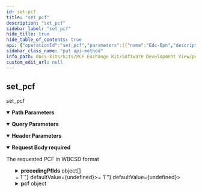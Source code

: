 ```yaml
---
id: set-pcf
title: "set_pcf"
description: "set_pcf"
sidebar_label: "set_pcf"
hide_title: true
hide_table_of_contents: true
api: {"operationId":"set_pcf","parameters":[{"name":"Edc-Bpn","description":"The caller's Catena-X BusinessPartnerNumber","example":"BPNL0000005AMPL3","in":"header","required":true,"schema":{"type":"string"}},{"name":"productId","description":"ID of the product/materiual the PCF referring to","example":"urn:id:8534x67","in":"path","required":true,"schema":{"type":"string"}},{"name":"requestId","description":"ID identifying the request call (same as within original PCF request), if the PUT is responing to a call. Can be dismissed in a PCF update call.","example":"2daa49aa-ee16-4df3-bca3-69ddead40419","in":"query","required":false,"schema":{"type":"string"}}],"requestBody":{"description":"The requested PCF in WBCSD format","required":true,"content":{"application/json":{"schema":{"description":"A Product (Carbon) Footprint represents the carbon footprint of a product with values as specified in the Catena-X PCF Rulebook in accordance with the WBCSD (World Business Council for Sustainable Development) Pathfinder framework and the technical specifications for PCF Data Exchange (Version 2.0.0) from the WBCSD/ PACT initiative.","type":"object","properties":{"id":{"description":"Mandatory: The product footprint identifier as specified in the Catena-X PCF Rulebook (Version 3.0.0) in accordance with the technical specifications for PCF Data Exchange (Version 2.0.0) from the WBCSD (World Business Council for Sustainable Development)/ PACT initiative.","x-samm-aspect-model-urn":"urn:samm:io.catenax.pcf:7.0.0#id","type":"string","pattern":"(^[0-9a-fA-F]{8}-[0-9a-fA-F]{4}-[0-9a-fA-F]{4}-[0-9a-fA-F]{4}-[0-9a-fA-F]{12}$)|(^urn:uuid:[0-9a-fA-F]{8}-[0-9a-fA-F]{4}-[0-9a-fA-F]{4}-[0-9a-fA-F]{4}-[0-9a-fA-F]{12}$)"},"specVersion":{"description":"Mandatory: Version of the product footprint data specification as defined in the Catena-X PCF Rulebook (Version 3.0.0) in accordance with the technical specifications for PCF Data Exchange (Version 2.0.0) from the WBCSD (World Business Council for Sustainable Development)/ PACT initiative.","x-samm-aspect-model-urn":"urn:samm:io.catenax.pcf:7.0.0#specVersion","type":"string"},"partialFullPcf":{"description":"Mandatory: Indicator for partial or full PCF (Product Carbon Footprint) declaration as specified in the Catena-X PCF Rulebook (Version 3.0.0).","x-samm-aspect-model-urn":"urn:samm:io.catenax.pcf:7.0.0#partialFullPcf","type":"string","enum":["Cradle-to-gate","Cradle-to-grave"]},"precedingPfIds":{"description":"Optional: Set of preceding PCF (Product Carbon Footprint) identifiers without duplicates as specified in the Catena-X PCF Rulebook (Version 3.0.0) in accordance with the WBCSD (World Business Council for Sustainable Development) Pathfinder framework and the technical specifications for PCF Data Exchange (Version 2.0.0) from the WBCSD/ PACT initiative. Declared as \"optional\" in WBCSD, needs to be covered by application.","x-samm-aspect-model-urn":"urn:samm:io.catenax.pcf:7.0.0#precedingPfIds","type":"array","items":{"description":"Entity for defining a preceding PCF (Product Carbon Footprint) identifier entity as specified in the Catena-X PCF Rulebook (Version 3.0.0) in accordance with the technical specifications for PCF Data Exchange (Version 2.0.0) from the WBCSD (World Business Council for Sustainable Development)/ PACT initiative.","x-samm-aspect-model-urn":"urn:samm:io.catenax.pcf:7.0.0#PrecedingPfId","type":"object","properties":{"id":{"description":"Mandatory: The product footprint identifier as specified in the Catena-X PCF Rulebook (Version 3.0.0) in accordance with the technical specifications for PCF Data Exchange (Version 2.0.0) from the WBCSD (World Business Council for Sustainable Development)/ PACT initiative.","x-samm-aspect-model-urn":"urn:samm:io.catenax.pcf:7.0.0#id","type":"string","pattern":"(^[0-9a-fA-F]{8}-[0-9a-fA-F]{4}-[0-9a-fA-F]{4}-[0-9a-fA-F]{4}-[0-9a-fA-F]{12}$)|(^urn:uuid:[0-9a-fA-F]{8}-[0-9a-fA-F]{4}-[0-9a-fA-F]{4}-[0-9a-fA-F]{4}-[0-9a-fA-F]{12}$)"}},"required":["id"]}},"version":{"description":"Mandatory: Version of the product (carbon) footprint as specified in the Catena-X PCF Rulebook (Version 3.0.0) in accordance with the technical specifications for PCF Data Exchange (Version 2.0.0) from the WBCSD (World Business Council for Sustainable Development)/ PACT initiative. In Catena-X for example set to \"0\" per default.","x-samm-aspect-model-urn":"urn:samm:io.catenax.pcf:7.0.0#version","type":"number","minimum":0},"created":{"description":"Mandatory: Timestamp of the creation of the Product (Carbon) Footprint as specified in the Catena-X PCF Rulebook (Version 3.0.0) in accordance with the technical specifications for PCF Data Exchange (Version 2.0.0) from the WBCSD (World Business Council for Sustainable Development)/ PACT initiative.","x-samm-aspect-model-urn":"urn:samm:io.catenax.pcf:7.0.0#created","type":"string","pattern":"-?([1-9][0-9]{3,}|0[0-9]{3})-(0[1-9]|1[0-2])-(0[1-9]|[12][0-9]|3[01])T(([01][0-9]|2[0-3]):[0-5][0-9]:[0-5][0-9](\\.[0-9]+)?|(24:00:00(\\.0+)?))(Z|(\\+|-)((0[0-9]|1[0-3]):[0-5][0-9]|14:00))?"},"extWBCSD_pfStatus":{"description":"Mandatory: Status indicator of a product (carbon) footprint as specified in the technical specifications for PCF Data Exchange (Version 2.0.0) from the WBCSD (World Business Council for Sustainable Development)/ PACT initiative. WBCSD specific extension, in Catena-X for example set to \"Active\" per default.","x-samm-aspect-model-urn":"urn:samm:io.catenax.pcf:7.0.0#status","type":"string","enum":["Active","Deprecated"]},"validityPeriodStart":{"description":"Optional: Start of interval during which the product (carbon) footprint is declared as valid as specified in the Catena-X PCF Rulebook (Version 3.0.0) in accordance with the technical specifications for PCF Data Exchange (Version 2.0.0) from the WBCSD (World Business Council for Sustainable Development)/ PACT initiative. If specified, the validity period start must be equal to or greater than the reference period end.","x-samm-aspect-model-urn":"urn:samm:io.catenax.pcf:7.0.0#validityPeriodStart","type":"string","pattern":"-?([1-9][0-9]{3,}|0[0-9]{3})-(0[1-9]|1[0-2])-(0[1-9]|[12][0-9]|3[01])T(([01][0-9]|2[0-3]):[0-5][0-9]:[0-5][0-9](\\.[0-9]+)?|(24:00:00(\\.0+)?))(Z|(\\+|-)((0[0-9]|1[0-3]):[0-5][0-9]|14:00))?"},"validityPeriodEnd":{"description":"Optional: End of interval during which the product (carbon) footprint is declared as valid as specified in the Catena-X PCF Rulebook (Version 3.0.0) in accordance with the technical specifications for PCF Data Exchange (Version 2.0.0) from the WBCSD (World Business Council for Sustainable Development)/ PACT initiative.","x-samm-aspect-model-urn":"urn:samm:io.catenax.pcf:7.0.0#validityPeriodEnd","type":"string","pattern":"-?([1-9][0-9]{3,}|0[0-9]{3})-(0[1-9]|1[0-2])-(0[1-9]|[12][0-9]|3[01])T(([01][0-9]|2[0-3]):[0-5][0-9]:[0-5][0-9](\\.[0-9]+)?|(24:00:00(\\.0+)?))(Z|(\\+|-)((0[0-9]|1[0-3]):[0-5][0-9]|14:00))?"},"comment":{"description":"Optional: Additional information and instructions related to the calculation of the product (carbon) footprint as specified in the Catena-X PCF Rulebook (Version 3.0.0) in accordance with the technical specifications for PCF Data Exchange (Version 2.0.0) from the WBCSD (World Business Council for Sustainable Development)/ PACT initiative.","x-samm-aspect-model-urn":"urn:samm:io.catenax.pcf:7.0.0#comment","type":"string"},"companyName":{"description":"Mandatory: Name of the product (carbon) footprint data owner as specified in the Catena-X PCF Rulebook (Version 3.0.0) in accordance with the technical specifications for PCF Data Exchange (Version 2.0.0) from the WBCSD (World Business Council for Sustainable Development)/ PACT initiative.","x-samm-aspect-model-urn":"urn:samm:io.catenax.pcf:7.0.0#companyName","type":"string","minLength":1},"companyIds":{"description":"Mandatory: Non-empty set of Uniform Resource Names (URN). Each value is supposed to uniquely identify the product (carbon) footprint data owner as specified in the Catena-X PCF Rulebook (Version 3.0.0) in accordance with the technical specifications for PCF Data Exchange (Version 2.1.0) from the WBCSD (World Business Council for Sustainable Development)/ PACT initiative. For Catena-X Industry Core compliance the set of URNs must contain at least the Business Partner Number Legal Entity (BPNL) in the specified format urn:bpn:id:BPNL[a-zA-Z0-9]{12}. ","x-samm-aspect-model-urn":"urn:samm:io.catenax.pcf:7.0.0#companyIds","type":"array","items":{"type":"string","format":"uri"},"minItems":1},"productDescription":{"description":"Optional: Free-form description of the product as specified in the Catena-X PCF Rulebook (Version 3.0.0) in accordance with the technical specifications for PCF Data Exchange (Version 2.0.0) from the WBCSD (World Business Council for Sustainable Development)/ PACT initiative.","x-samm-aspect-model-urn":"urn:samm:io.catenax.pcf:7.0.0#productDescription","type":"string"},"productIds":{"description":"Mandatory: Non-empty set of product identifiers. Each value is supposed to uniquely identify the product as specified in the Catena-X PCF Rulebook (Version 3.0.0) in accordance with the technical specifications for PCF Data Exchange (Version 2.1.0) from the WBCSD (World Business Council for Sustainable Development)/ PACT initiative. In Catena-X productId corresponds with Industry Core manufacturerPartId.","x-samm-aspect-model-urn":"urn:samm:io.catenax.pcf:7.0.0#productIds","type":"array","items":{"type":"string","format":"uri"},"minItems":1},"extWBCSD_productCodeCpc":{"description":"Mandatory: UN (United Nations) Product Classification Code (CPC - Central Classification Code) of a given product as specified the technical specifications for PCF Data Exchange (Version 2.0.0) from the WBCSD (World Business Council for Sustainable Development)/ PACT initiative. WBCSD specific extension, which will probably be declared as \"optional\" in a later WBCSD specification version. In Catena-X for example specified with default value \"011-99000\".","x-samm-aspect-model-urn":"urn:samm:io.catenax.pcf:7.0.0#productCategoryCpc","type":"string"},"productName":{"description":"Mandatory: Non-empty trade name of a product as specified in the Catena-X PCF Rulebook (Version 3.0.0) in accordance with the technical specifications for PCF Data Exchange (Version 2.1.0) from the WBCSD (World Business Council for Sustainable Development)/ PACT initiative. In Catena-X productNameCompany corresponds with Industry Core nameAtManufacturer. ","x-samm-aspect-model-urn":"urn:samm:io.catenax.pcf:7.0.0#productNameCompany","type":"string","minLength":1},"pcf":{"description":"A PCF (Product Carbon Footprint) represents the carbon footprint of a product and related data as specified in the Catena-X PCF Rulebook (Version 3.0.0) in accordance with the technical specifications for PCF Data Exchange (Version 2.0.0) from the WBCSD (World Business Council for Sustainable Development)/ PACT initiative.","x-samm-aspect-model-urn":"urn:samm:io.catenax.pcf:7.0.0#pcf","type":"object","allOf":[{"description":"Entity for defining a PCF (Product Carbon Footprint) as specified in the Catena-X PCF Rulebook (Version 3.0.0) in accordance with the technical specifications for PCF Data Exchange (Version 2.0.0) from the WBCSD (World Business Council for Sustainable Development)/ PACT initiative.","x-samm-aspect-model-urn":"urn:samm:io.catenax.pcf:7.0.0#PcfEntity","type":"object","properties":{"declaredUnit":{"description":"Mandatory: Unit of analysis of a product in context of the PCF (product carbon footprint) as specified in the Catena-X PCF Rulebook (Version 3.0.0) in accordance with the technical specifications for PCF Data Exchange (Version 2.0.0) from the WBCSD (World Business Council for Sustainable Development)/ PACT initiative. In Catena-X for example list of valid units includes \"piece\".","x-samm-aspect-model-urn":"urn:samm:io.catenax.pcf:7.0.0#declaredUnit","type":"string","enum":["liter","kilogram","cubic meter","kilowatt hour","megajoule","ton kilometer","square meter","piece"]},"unitaryProductAmount":{"description":"Mandatory: Amount of units contained within a product in context of the PCF (Product Carbon Footprint) as specified in the Catena-X PCF Rulebook (Version 3.0.0) in accordance with the technical specifications for PCF Data Exchange (Version 2.0.0) from the WBCSD (World Business Council for Sustainable Development)/ PACT initiative.","x-samm-aspect-model-urn":"urn:samm:io.catenax.pcf:7.0.0#unitaryProductAmount","type":"number","minimum":0,"exclusiveMinimum":true},"productMassPerDeclaredUnit":{"description":"Mandatory: Mass of a product per declared unit (net, unpackaged) in context of the PCF (Product Carbon Footprint) as specified in the Catena-X PCF Rulebook (Version 3.0.0).","x-samm-aspect-model-urn":"urn:samm:io.catenax.pcf:7.0.0#productMassPerDeclaredUnit","type":"number","minimum":0,"exclusiveMinimum":false},"exemptedEmissionsPercent":{"description":"Mandatory: Applied cut-off percentage of emissions excluded from PCF (Product Carbon Footprint).\nFor accordance with Catena-X PCF Rulebook (Version 3.0.0) <3%.","x-samm-aspect-model-urn":"urn:samm:io.catenax.pcf:7.0.0#exemptedEmissionsPercent","type":"number","maximum":5,"exclusiveMaximum":false,"minimum":0,"exclusiveMinimum":false},"exemptedEmissionsDescription":{"description":"Optional: Rationale behind exclusion of specific PCF (Product Carbon Footprint) emissions as specified in the Catena-X PCF Rulebook (Version 3.0.0) in accordance with the technical specifications for PCF Data Exchange (Version 2.0.0) from the WBCSD (World Business Council for Sustainable Development)/ PACT initiative.","x-samm-aspect-model-urn":"urn:samm:io.catenax.pcf:7.0.0#exemptedEmissionsDescription","type":"string"},"boundaryProcessesDescription":{"description":"Optional: Processes attributable to each lifecycle stage as specified in the Catena-X PCF Rulebook (Version 3.0.0) in accordance with the technical specifications for PCF Data Exchange (Version 2.0.0) from the WBCSD (World Business Council for Sustainable Development)/ PACT initiative.","x-samm-aspect-model-urn":"urn:samm:io.catenax.pcf:7.0.0#boundaryProcessesDescription","type":"string"},"geographyCountrySubdivision":{"description":"Optional: Subdivision of a country which must be an ISO 3166-2 subdivision code as specified in the Catena-X PCF Rulebook (Version 3.0.0) in accordance with the technical specifications for PCF Data Exchange (Version 2.0.0) from the WBCSD (World Business Council for Sustainable Development)/ PACT initiative.","x-samm-aspect-model-urn":"urn:samm:io.catenax.pcf:7.0.0#geographyCountrySubdivision","type":"string","pattern":"([A-Z]{2}-[A-Z0-9]{1,3}|)"},"geographyCountry":{"description":"Optional: Two letter country code that must conform to data type ISO 3166CC as specified in the Catena-X PCF Rulebook (Version 3.0.0) in accordance with the technical specifications for PCF Data Exchange (Version 2.0.0) from the WBCSD (World Business Council for Sustainable Development)/ PACT initiative.","x-samm-aspect-model-urn":"urn:samm:io.catenax.pcf:7.0.0#geographyCountry","type":"string","pattern":"([A-Z]{2})"},"geographyRegionOrSubregion":{"description":"Mandatory: Region according to list as specified in the Catena-X PCF Rulebook (Version 3.0.0) in accordance with the technical specifications for PCF Data Exchange (Version 2.0.0) from the WBCSD (World Business Council for Sustainable Development)/ PACT initiative.","x-samm-aspect-model-urn":"urn:samm:io.catenax.pcf:7.0.0#geographyRegionOrSubregion","type":"string","enum":["Africa","Americas","Asia","Europe","Oceania","Australia and New Zealand","Central Asia","Eastern Asia","Eastern Europe","Latin America and the Caribbean","Melanesia","Micronesia","Northern Africa","Northern America","Northern Europe","Polynesia","South-eastern Asia","Southern Asia","Southern Europe","Sub-Saharan Africa","Western Asia","Western Europe","Global","Several"]},"referencePeriodStart":{"description":"Mandatory: Start of time boundary for which a PCF (Product Carbon Footprint) value is considered to be representative as specified in the Catena-X PCF Rulebook (Version 3.0.0) in accordance with the technical specifications for PCF Data Exchange (Version 2.0.0) from the WBCSD (World Business Council for Sustainable Development)/ PACT initiative.","x-samm-aspect-model-urn":"urn:samm:io.catenax.pcf:7.0.0#referencePeriodStart","type":"string","pattern":"-?([1-9][0-9]{3,}|0[0-9]{3})-(0[1-9]|1[0-2])-(0[1-9]|[12][0-9]|3[01])T(([01][0-9]|2[0-3]):[0-5][0-9]:[0-5][0-9](\\.[0-9]+)?|(24:00:00(\\.0+)?))(Z|(\\+|-)((0[0-9]|1[0-3]):[0-5][0-9]|14:00))?"},"referencePeriodEnd":{"description":"Mandatory: End of time boundary for which a PCF (Product Carbon Footprint) value is considered to be representative as specified in the Catena-X PCF Rulebook (Version 3.0.0) in accordance with the technical specifications for PCF Data Exchange (Version 2.0.0) from the WBCSD (World Business Council for Sustainable Development)/ PACT initiative.","x-samm-aspect-model-urn":"urn:samm:io.catenax.pcf:7.0.0#referencePeriodEnd","type":"string","pattern":"-?([1-9][0-9]{3,}|0[0-9]{3})-(0[1-9]|1[0-2])-(0[1-9]|[12][0-9]|3[01])T(([01][0-9]|2[0-3]):[0-5][0-9]:[0-5][0-9](\\.[0-9]+)?|(24:00:00(\\.0+)?))(Z|(\\+|-)((0[0-9]|1[0-3]):[0-5][0-9]|14:00))?"},"crossSectoralStandardsUsed":{"description":"Mandatory: Discloses the cross-sectoral standards applied for calculating or allocating GHG (Greenhouse Gas) emissions as specified in the Catena-X PCF Rulebook (Version 3.0.0) in accordance with the technical specifications for PCF Data Exchange (Version 2.0.0) from the WBCSD (World Business Council for Sustainable Development)/ PACT initiative.","x-samm-aspect-model-urn":"urn:samm:io.catenax.pcf:7.0.0#crossSectoralStandardsUsed","type":"array","items":{"description":"Entity for defining an accounting standard used for product carbon footprint calculation as specified in the Catena-X PCF Rulebook (Version 3.0.0) in accordance with the technical specifications for PCF Data Exchange (Version 2.0.0) from the WBCSD (World Business Council for Sustainable Development)/ PACT initiative.","x-samm-aspect-model-urn":"urn:samm:io.catenax.pcf:7.0.0#CrossSectoralStandard","type":"object","properties":{"crossSectoralStandard":{"description":"Mandatory: Discloses a cross-sectoral standard applied for calculating or allocating GHG (Greenhouse Gas) emissions as specified in the Catena-X PCF Rulebook (Version 3.0.0) in accordance with the technical specifications for PCF Data Exchange (Version 2.0.0) from the WBCSD (World Business Council for Sustainable Development)/ PACT initiative.","x-samm-aspect-model-urn":"urn:samm:io.catenax.pcf:7.0.0#crossSectoralStandard","type":"string","enum":["ISO Standard 14067","ISO Standard 14044","Pathfinder v1","Pathfinder v2","PAS 2050","ISO Standard 14040","ISO Standard 14041","ISO Standard 14042","ISO Standard 14043","PEF","Other","GHG Protocol Product Standard"]}},"required":["crossSectoralStandard"]}},"productOrSectorSpecificRules":{"description":"Mandatory: Product or sector specific rules applied for calculating or allocating GHG (Greenhouse Gas) emissions, e.g. PCRs (Product Category Rules), including operators or publishers and according rule names as specified in the Catena-X PCF Rulebook (Version 3.0.0) in accordance with the technical specifications for PCF Data Exchange (Version 2.0.0) from the WBCSD (World Business Council for Sustainable Development)/ PACT initiative.","x-samm-aspect-model-urn":"urn:samm:io.catenax.pcf:7.0.0#productOrSectorSpecificRules","type":"array","items":{"description":"Entity for defining a product or sector specific rule of a product carbon footprint as specified in the Catena-X PCF Rulebook (Version 3.0.0) in accordance with the technical specifications for PCF Data Exchange (Version 2.0.0) from the WBCSD (World Business Council for Sustainable Development)/ PACT initiative.","x-samm-aspect-model-urn":"urn:samm:io.catenax.pcf:7.0.0#ProductOrSectorSpecificRule","type":"object","properties":{"extWBCSD_operator":{"description":"Mandatory: Operator of PCR (Product Category Rule)/ PSR (Product Specific Rule) as specified in the technical specifications for PCF Data Exchange (Version 2.0.0) from the WBCSD (World Business Council for Sustainable Development)/ PACT initiative. WBCSD specific extension, in Catena-X for example must always be \"Other\".","x-samm-aspect-model-urn":"urn:samm:io.catenax.pcf:7.0.0#operator","type":"string","enum":["PEF","EPD International","Other"]},"productOrSectorSpecificRules":{"description":"Mandatory: Product-specific or sector-specific set of rules used for calculating or allocating GHG (Greenhouse Gas) emissions applied from the specified operator as specified in the Catena-X PCF Rulebook (Version 3.0.0) in accordance with the technical specifications for PCF Data Exchange (Version 2.0.0) from the WBCSD (World Business Council for Sustainable Development)/ PACT initiative.","x-samm-aspect-model-urn":"urn:samm:io.catenax.pcf:7.0.0#ruleNames","type":"array","items":{"description":"Name of a rule applied by a specified operator as specified in the Catena-X PCF Rulebook (Version 3.0.0) in accordance with the technical specifications for PCF Data Exchange (Version 2.0.0) from the WBCSD (World Business Council for Sustainable Development)/ PACT initiative.","x-samm-aspect-model-urn":"urn:samm:io.catenax.pcf:7.0.0#RuleName","type":"object","properties":{"ruleName":{"description":"Name of a rule applied by a specific operator as specified in the Catena-X PCF Rulebook (Version 3.0.0) in accordance with the technical specifications for PCF Data Exchange (Version 2.0.0) from the WBCSD (World Business Council for Sustainable Development)/ PACT initiative.","x-samm-aspect-model-urn":"urn:samm:io.catenax.pcf:7.0.0#ruleName","type":"string","minLength":1}},"required":["ruleName"]},"uniqueItems":true,"minItems":1},"extWBCSD_otherOperatorName":{"description":"Optional: Other operator of PCR (Product Category Rule)/ PSR (Product Specific Rule) as specified in the technical specifications for PCF Data Exchange (Version 2.0.0) from the WBCSD (World Business Council for Sustainable Development)/ PACT initiative. WBCSD specific extension, in Catena-X for example specified by a default value.","x-samm-aspect-model-urn":"urn:samm:io.catenax.pcf:7.0.0#otherOperatorName","type":"string","minLength":1}},"required":["extWBCSD_operator","productOrSectorSpecificRules"]},"uniqueItems":true},"extWBCSD_characterizationFactors":{"description":"Mandatory: IPCC (Intergovernmental Panel on Climate Change) version of the GWP (Global Warming Potential) characterization factors used for calculating the PCF (Product Carbon Footprint) as specified in the technical specifications for PCF Data Exchange (Version 2.0.0) from the WBCSD (World Business Council for Sustainable Development)/ PACT initiative. WBCSD specific extension, in Catena-X for example specified by default with value \\\"AR6\\\". Default value can be overwritten.","x-samm-aspect-model-urn":"urn:samm:io.catenax.pcf:7.0.0#characterizationFactors","type":"string","enum":["AR5","AR6"]},"extWBCSD_allocationRulesDescription":{"description":"Optional: Allocation rules used and underlying reasoning in context of a product carbon footprint as specified in the technical specifications for PCF Data Exchange (Version 2.0.0) from the WBCSD (World Business Council for Sustainable Development)/ PACT initiative. WBCSD specific extension, in Catena-X for example specified by default with value \"In accordance with Catena-X PCF Rulebook (Version 3.0.0)\".","x-samm-aspect-model-urn":"urn:samm:io.catenax.pcf:7.0.0#allocationRulesDescription","type":"string"},"extTFS_allocationWasteIncineration":{"description":"Mandatory: Allocation approach used for waste incineration with energy recovery as specified by the TFS (Together For Sustainability) initiative. In Catena-X for example must be specified by value \"cut-off\".","x-samm-aspect-model-urn":"urn:samm:io.catenax.pcf:7.0.0#allocationWasteIncineration","type":"string","enum":["cut-off","reverse cut-off","system expansion"]},"primaryDataShare":{"description":"Mandatory starting 2025: Share of primary data in percent as specified in the Catena-X PCF Rulebook (Version 3.0.0) in accordance with the technical specifications for PCF Data Exchange (Version 2.0.0) from the WBCSD (World Business Council for Sustainable Development)/ PACT initiative.","x-samm-aspect-model-urn":"urn:samm:io.catenax.pcf:7.0.0#primaryDataShare","type":"number","maximum":100,"exclusiveMaximum":false,"minimum":0,"exclusiveMinimum":false},"secondaryEmissionFactorSources":{"description":"Mandatory: Emission factors used for the PCF (Product Carbon Footprint) calculation as specified in the Catena-X PCF Rulebook (Version 3.0.0) in accordance with the technical specifications for PCF Data Exchange (Version 2.0.0) from the WBCSD (World Business Council for Sustainable Development)/ PACT initiative.","x-samm-aspect-model-urn":"urn:samm:io.catenax.pcf:7.0.0#secondaryEmissionFactorSources","type":"array","items":{"description":"Entity for defining an emission factor data source used to calculate a product carbon footprint as specified in the Catena-X PCF Rulebook (Version 3.0.0) in accordance with the technical specifications for PCF Data Exchange (Version 2.0.0) from the WBCSD (World Business Council for Sustainable Development)/ PACT initiative.","x-samm-aspect-model-urn":"urn:samm:io.catenax.pcf:7.0.0#EmissionFactorDS","type":"object","properties":{"secondaryEmissionFactorSource":{"description":"Mandatory: Emission factor data source used to calculate a product carbon footprint as specified in the Catena-X PCF Rulebook (Version 3.0.0) in accordance with the technical specifications for PCF Data Exchange (Version 2.0.0) from the WBCSD (World Business Council for Sustainable Development)/ PACT initiative.","x-samm-aspect-model-urn":"urn:samm:io.catenax.pcf:7.0.0#emissionFactorDS","type":"string"}},"required":["secondaryEmissionFactorSource"]},"uniqueItems":true},"dataQualityRating":{"description":"Mandatory starting 2025: Quantitative data quality indicators of a PCF (Product Carbon Footprint) as specified in the Catena-X PCF Rulebook (Version 3.0.0) in accordance with the technical specifications for PCF Data Exchange (Version 2.0.0) from the WBCSD (World Business Council for Sustainable Development)/ PACT initiative.","x-samm-aspect-model-urn":"urn:samm:io.catenax.pcf:7.0.0#dqi","type":"object","properties":{"coveragePercent":{"description":"Mandatory starting 2025: Percentage of PCF (Product Carbon Footprint) included in the data quality assessment based on the >5% emissions threshold as specified in the Catena-X PCF Rulebook (Version 3.0.0) in accordance with the technical specifications for PCF Data Exchange (Version 2.0.0) from the WBCSD (World Business Council for Sustainable Development)/ PACT initiative. In Catena-X for example set to \"100\" per default.","x-samm-aspect-model-urn":"urn:samm:io.catenax.pcf:7.0.0#coveragePercent","type":"number","maximum":100,"exclusiveMaximum":false,"minimum":0,"exclusiveMinimum":false},"technologicalDQR":{"description":"Optional: Technological representativeness of the sources used for PCF (Product Carbon Footprint) calculation based on weighted average of all inputs representing >5% of PCF emissions. Specified in the Catena-X PCF Rulebook (Version 3.0.0) in accordance with the technical specifications for PCF Data Exchange (Version 2.0.0) from the WBCSD (World Business Council for Sustainable Development)/ PACT initiative.","x-samm-aspect-model-urn":"urn:samm:io.catenax.pcf:7.0.0#technologicalDQR","type":"number","maximum":3,"exclusiveMaximum":false,"minimum":1,"exclusiveMinimum":false},"temporalDQR":{"description":"Optional: Temporal representativeness of the sources used for PCF (Product Carbon Footprint) calculation based on weighted average of all inputs representing >5% of PCF emissions. Specified in the Catena-X PCF Rulebook (Version 3.0.0) in accordance with the technical specifications for PCF Data Exchange (Version 2.0.0) from the WBCSD (World Business Council for Sustainable Development)/ PACT initiative.","x-samm-aspect-model-urn":"urn:samm:io.catenax.pcf:7.0.0#temporalDQR","type":"number","maximum":3,"exclusiveMaximum":false,"minimum":1,"exclusiveMinimum":false},"geographicalDQR":{"description":"Optional: Geographical representativeness of the sources used for PCF (Product Carbon Footprint) calculation based on weighted average of all inputs representing >5% of PCF emissions. Specified in the Catena-X PCF Rulebook (Version 3.0.0) in accordance with the technical specifications for PCF Data Exchange (Version 2.0.0) from the WBCSD (World Business Council for Sustainable Development)/ PACT initiative.","x-samm-aspect-model-urn":"urn:samm:io.catenax.pcf:7.0.0#geographicalDQR","type":"number","maximum":3,"exclusiveMaximum":false,"minimum":1,"exclusiveMinimum":false},"completenessDQR":{"description":"Optional: Completeness of the data collected for PCF (Product Carbon Footprint) calculation based on weighted average of all inputs representing >5% of PCF emissions. Specified in the Catena-X PCF Rulebook (Version 3.0.0) in accordance with the technical specifications for PCF Data Exchange (Version 2.0.0) from the WBCSD (World Business Council for Sustainable Development)/ PACT initiative.","x-samm-aspect-model-urn":"urn:samm:io.catenax.pcf:7.0.0#completenessDQR","type":"number","maximum":3,"exclusiveMaximum":false,"minimum":1,"exclusiveMinimum":false},"reliabilityDQR":{"description":"Optional: Reliability of the data collected for PCF (Product Carbon Footprint) calculation based on weighted average of all inputs representing >5% of PCF emissions. Specified in the Catena-X PCF Rulebook (Version 3.0.0) in accordance with the technical specifications for PCF Data Exchange (Version 2.0.0) from the WBCSD (World Business Council for Sustainable Development)/ PACT initiative.","x-samm-aspect-model-urn":"urn:samm:io.catenax.pcf:7.0.0#reliabilityDQR","type":"number","maximum":3,"exclusiveMaximum":false,"minimum":1,"exclusiveMinimum":false}}},"extWBCSD_packagingEmissionsIncluded":{"description":"Mandatory: The Catena-X PCF Rulebook requires to include packaging from a system boundary perspective. \"FALSE\" is only possible due to the application of the cut-off rule.\nFlag indicating whether packaging emissions are included in a PCF (Product Carbon Footprint) as specified in the technical specifications for PCF Data Exchange (Version 2.0.0) from the WBCSD (World Business Council for Sustainable Development)/ PACT initiative. WBCSD specific extension.","x-samm-aspect-model-urn":"urn:samm:io.catenax.pcf:7.0.0#packagingEmissionsIncluded","type":"boolean"},"pcfExcludingBiogenic":{"description":"Mandatory: Product carbon footprint of a product excluding biogenic emissions as specified in the Catena-X PCF Rulebook (Version 3.0.0) in accordance with the technical specifications for PCF Data Exchange (Version 2.0.0) from the WBCSD (World Business Council for Sustainable Development)/ PACT initiative.","x-samm-aspect-model-urn":"urn:samm:io.catenax.pcf:7.0.0#pcfExcludingBiogenic","type":"number","minimum":0,"exclusiveMinimum":false},"pcfIncludingBiogenic":{"description":"Mandatory starting 2025: Product carbon footprint of a product including biogenic emissions as specified in the Catena-X PCF Rulebook (Version 3.0.0) in accordance with the technical specifications for PCF Data Exchange (Version 2.0.0) from the WBCSD (World Business Council for Sustainable Development)/ PACT initiative. Optional value in current specification version but will be mandatory in future version.","x-samm-aspect-model-urn":"urn:samm:io.catenax.pcf:7.0.0#pcfIncludingBiogenic","type":"number"},"fossilGhgEmissions":{"description":"Mandatory starting 2025: Emissions from combustion of fossil sources as specified in the Catena-X PCF Rulebook (Version 3.0.0) in accordance with the technical specifications for PCF Data Exchange (Version 2.0.0) from the WBCSD (World Business Council for Sustainable Development)/ PACT initiative. Identical to \"pcfExcludingBiogenic\", will be removed in later version.","x-samm-aspect-model-urn":"urn:samm:io.catenax.pcf:7.0.0#fossilGhgEmissions","type":"number","minimum":0,"exclusiveMinimum":false},"biogenicCarbonEmissionsOtherThanCO2":{"description":"Mandatory starting 2025: GWP (Global Warming Potential) of biogenic CO2e-emissions in production phase which contain only GHG (Greenhouse Gas) emissions other than CO2 - excludes biogenic CO2. For specification see Catena-X PCF Rulebook (Version 3.0.0).","x-samm-aspect-model-urn":"urn:samm:io.catenax.pcf:7.0.0#biogenicCarbonEmissionsOtherThanCO2","type":"number","minimum":0,"exclusiveMinimum":false},"biogenicCarbonWithdrawal":{"description":"Mandatory starting 2025: Biogenic carbon content in the product converted to CO2e as specified in the Catena-X PCF Rulebook (Version 3.0.0) in accordance with the technical specifications for PCF Data Exchange (Version 2.1.0) from the WBCSD (World Business Council for Sustainable Development)/ PACT initiative.","x-samm-aspect-model-urn":"urn:samm:io.catenax.pcf:7.0.0#biogenicCarbonWithdrawal","type":"number","maximum":0,"exclusiveMaximum":false},"dlucGhgEmissions":{"description":"Mandatory starting 2025: Direct land use change CO2e emissions in context of a product carbon footprint as specified in the Catena-X PCF Rulebook (Version 3.0.0) in accordance with the technical specifications for PCF Data Exchange (Version 2.0.0) from the WBCSD (World Business Council for Sustainable Development)/ PACT initiative.","x-samm-aspect-model-urn":"urn:samm:io.catenax.pcf:7.0.0#dlucGhgEmissions","type":"number","minimum":0,"exclusiveMinimum":false},"extTFS_luGhgEmissions":{"description":"Mandatory starting 2025: Land use CO2 emissions in context of a product carbon footprint as specified by the TFS (Together For Sustainability) initiative. TFS specific extension.","x-samm-aspect-model-urn":"urn:samm:io.catenax.pcf:7.0.0#luGhgEmissions","type":"number"},"aircraftGhgEmissions":{"description":"Mandatory starting 2025: GHG (Greenhouse Gas) emissions resulting from aircraft engine usage for the transport of the product as specified in the Catena-X PCF Rulebook (Version 3.0.0) in accordance with the technical specifications for PCF Data Exchange (Version 2.0.0) from the WBCSD (World Business Council for Sustainable Development)/ PACT initiative.","x-samm-aspect-model-urn":"urn:samm:io.catenax.pcf:7.0.0#aircraftGhgEmissions","type":"number","minimum":0,"exclusiveMinimum":false},"extWBCSD_packagingGhgEmissions":{"description":"Optional: Emissions resulting from the packaging of the product as specified in the technical specifications for PCF Data Exchange (Version 2.0.0) from the WBCSD (World Business Council for Sustainable Development)/ PACT initiative. WBCSD specific extension. In Catena-X not relevant to be reported separately.","x-samm-aspect-model-urn":"urn:samm:io.catenax.pcf:7.0.0#packagingGhgEmissions","type":"number","minimum":0,"exclusiveMinimum":false},"distributionStagePcfExcludingBiogenic":{"description":"Optional: Product carbon footprint for the distribution stage of a product excluding biogenic emissions as specified in the Catena-X PCF Rulebook (Version 3.0.0).","x-samm-aspect-model-urn":"urn:samm:io.catenax.pcf:7.0.0#distributionStagePcfExcludingBiogenic","type":"number","minimum":0,"exclusiveMinimum":false},"distributionStagePcfIncludingBiogenic":{"description":"Optional: Product carbon footprint for the distribution stage of a product including biogenic emissions as specified in the Catena-X PCF Rulebook (Version 3.0.0).","x-samm-aspect-model-urn":"urn:samm:io.catenax.pcf:7.0.0#distributionStagePcfIncludingBiogenic","type":"number"},"distributionStageFossilGhgEmissions":{"description":"Optional: Emissions from the combustion of fossil sources in the distribution stage as specified in the Catena-X PCF Rulebook (Version 3.0.0).","x-samm-aspect-model-urn":"urn:samm:io.catenax.pcf:7.0.0#distributionStageFossilGhgEmissions","type":"number","minimum":0,"exclusiveMinimum":false},"distributionStageBiogenicCarbonEmissionsOtherThanCO2":{"description":"Optional: GWP (Global Warming Potential) of biogenic CO2e-emissions in distribution phase which contain only GHG (Greenhouse Gas) emissions other than CO2 ? excludes biogenic CO2. For specification see Catena-X PCF Rulebook (Version 3.0.0).","x-samm-aspect-model-urn":"urn:samm:io.catenax.pcf:7.0.0#distributionStageBiogenicCarbonEmissionsOtherThanCO2","type":"number","minimum":0,"exclusiveMinimum":false},"distributionStageBiogenicCarbonWithdrawal":{"description":"Optional: GWP (Global Warming Potential) of biogenic CO2-withdrawal in distribution stage (biogenic CO2 contained in the product) as specified in the Catena-X PCF Rulebook (Version 3.0.0).","x-samm-aspect-model-urn":"urn:samm:io.catenax.pcf:7.0.0#distributionStageBiogenicCarbonWithdrawal","type":"number","maximum":0,"exclusiveMaximum":false},"extTFS_distributionStageDlucGhgEmissions":{"description":"Optional: Direct land use change CO2 emissions during distribution stage in context of a product carbon footprint as specified by the TFS (Together For Sustainability) initiative. TFS specific extension.","x-samm-aspect-model-urn":"urn:samm:io.catenax.pcf:7.0.0#distributionStageDlucGhgEmissions","type":"number","minimum":0,"exclusiveMinimum":false},"extTFS_distributionStageLuGhgEmissions":{"description":"Optional: Land use CO2 emissions in context of a product carbon footprint as specified by the TFS (Together For Sustainability) initiative. TFS specific extension.","x-samm-aspect-model-urn":"urn:samm:io.catenax.pcf:7.0.0#distributionStageLuGhgEmissions","type":"number"},"carbonContentTotal":{"description":"Mandatory starting 2025: Total carbon content per declared unit in context of a product carbon footprint as specified in the Catena-X PCF Rulebook (Version 3.0.0).","x-samm-aspect-model-urn":"urn:samm:io.catenax.pcf:7.0.0#carbonContentTotal","type":"number","minimum":0,"exclusiveMinimum":false},"extWBCSD_fossilCarbonContent":{"description":"Mandatory starting 2025: Fossil carbon amount embodied in a product as specified in the technical specifications for PCF Data Exchange (Version 2.1.0) from the WBCSD (World Business Council for Sustainable Development)/ PACT initiative. Must be calculated with kgC (kilogram Carbon) / declaredUnit equal to or greater zero; WBCSD specific extension, in Catena-X specified by a calculated value.","x-samm-aspect-model-urn":"urn:samm:io.catenax.pcf:7.0.0#fossilCarbonContent","type":"number","minimum":0,"exclusiveMinimum":false},"carbonContentBiogenic":{"description":"Mandatory starting 2025: Biogenic carbon amount embodied in a product as specified in the Catena-X PCF Rulebook (Version 3.0.0) in accordance with the technical specifications for PCF Data Exchange (Version 2.1.0) from the WBCSD (World Business Council for Sustainable Development)/ PACT initiative. Must be calculated with kgC (kilogram Carbon) / declaredUnit equal to or greater zero.","x-samm-aspect-model-urn":"urn:samm:io.catenax.pcf:7.0.0#biogenicCarbonContent","type":"number","minimum":0,"exclusiveMinimum":false},"distributionStageAircraftGhgEmissions":{"description":"Optional: GHG (Greenhouse Gas) emissions for the distribution stage resulting from aircraft engine usage for the transport of the product as specified in the Catena-X PCF Rulebook (Version 3.0.0) in accordance with the technical specifications for PCF Data Exchange (Version 2.0.0) from the WBCSD (World Business Council for Sustainable Development)/ PACT initiative.","x-samm-aspect-model-urn":"urn:samm:io.catenax.pcf:7.0.0#distributionStageAircraftGhgEmissions","type":"number","minimum":0,"exclusiveMinimum":false}},"required":["declaredUnit","unitaryProductAmount","productMassPerDeclaredUnit","exemptedEmissionsPercent","geographyRegionOrSubregion","referencePeriodStart","referencePeriodEnd","crossSectoralStandardsUsed","productOrSectorSpecificRules","extWBCSD_characterizationFactors","extTFS_allocationWasteIncineration","secondaryEmissionFactorSources","extWBCSD_packagingEmissionsIncluded","pcfExcludingBiogenic"]}]},"pcfLegalStatement":{"description":"Optional: Option for legal statement/ disclaimer as specified in the Catena-X PCF Rulebook (Version 3.0.0).","x-samm-aspect-model-urn":"urn:samm:io.catenax.pcf:7.0.0#pcfLegalStatement","type":"string"}},"required":["id","specVersion","partialFullPcf","version","created","extWBCSD_pfStatus","companyName","companyIds","productIds","extWBCSD_productCodeCpc","productName","pcf"]}}}},"responses":{"200":{"description":""}},"description":"set_pcf","method":"put","path":"/productIds/{productId}","jsonRequestBodyExample":{"id":"string","specVersion":"string","partialFullPcf":"Cradle-to-gate","precedingPfIds":[{"id":"string"}],"version":0,"created":"string","extWBCSD_pfStatus":"Active","validityPeriodStart":"string","validityPeriodEnd":"string","comment":"string","companyName":"string","companyIds":["string"],"productDescription":"string","productIds":["string"],"extWBCSD_productCodeCpc":"string","productName":"string","pcf":{"declaredUnit":"liter","unitaryProductAmount":0,"productMassPerDeclaredUnit":0,"exemptedEmissionsPercent":0,"exemptedEmissionsDescription":"string","boundaryProcessesDescription":"string","geographyCountrySubdivision":"string","geographyCountry":"string","geographyRegionOrSubregion":"Africa","referencePeriodStart":"string","referencePeriodEnd":"string","crossSectoralStandardsUsed":[{"crossSectoralStandard":"ISO Standard 14067"}],"productOrSectorSpecificRules":[{"extWBCSD_operator":"PEF","productOrSectorSpecificRules":[{"ruleName":"string"}],"extWBCSD_otherOperatorName":"string"}],"extWBCSD_characterizationFactors":"AR5","extWBCSD_allocationRulesDescription":"string","extTFS_allocationWasteIncineration":"cut-off","primaryDataShare":0,"secondaryEmissionFactorSources":[{"secondaryEmissionFactorSource":"string"}],"dataQualityRating":{"coveragePercent":0,"technologicalDQR":0,"temporalDQR":0,"geographicalDQR":0,"completenessDQR":0,"reliabilityDQR":0},"extWBCSD_packagingEmissionsIncluded":true,"pcfExcludingBiogenic":0,"pcfIncludingBiogenic":0,"fossilGhgEmissions":0,"biogenicCarbonEmissionsOtherThanCO2":0,"biogenicCarbonWithdrawal":0,"dlucGhgEmissions":0,"extTFS_luGhgEmissions":0,"aircraftGhgEmissions":0,"extWBCSD_packagingGhgEmissions":0,"distributionStagePcfExcludingBiogenic":0,"distributionStagePcfIncludingBiogenic":0,"distributionStageFossilGhgEmissions":0,"distributionStageBiogenicCarbonEmissionsOtherThanCO2":0,"distributionStageBiogenicCarbonWithdrawal":0,"extTFS_distributionStageDlucGhgEmissions":0,"extTFS_distributionStageLuGhgEmissions":0,"carbonContentTotal":0,"extWBCSD_fossilCarbonContent":0,"carbonContentBiogenic":0,"distributionStageAircraftGhgEmissions":0},"pcfLegalStatement":"string"},"info":{"title":"Catena-X-pcf-request-endpoint","version":"1.1.1"},"postman":{"name":"set pcf","description":{"type":"text/plain"},"url":{"path":["productIds",":productId"],"host":["{{baseUrl}}"],"query":[{"disabled":false,"description":{"content":"ID identifying the request call (same as within original PCF request), if the PUT is responing to a call. Can be dismissed in a PCF update call.","type":"text/plain"},"key":"requestId","value":""}],"variable":[{"disabled":false,"description":{"content":"(Required) ID of the product/materiual the PCF referring to","type":"text/plain"},"type":"any","value":"","key":"productId"}]},"header":[{"disabled":false,"description":{"content":"(Required) The caller's Catena-X BusinessPartnerNumber","type":"text/plain"},"key":"Edc-Bpn","value":""},{"key":"Content-Type","value":"application/json"}],"method":"PUT","body":{"mode":"raw","raw":"\"\"","options":{"raw":{"language":"json"}}}}}
sidebar_class_name: "put api-method"
info_path: docs-kits/kits/PCF Exchange Kit/Software Development View/pcf-exchange-api//catena-x-pcf-request-endpoint
custom_edit_url: null
---
```



## set_pcf



set_pcf

<details style={{"marginBottom":"1rem"}} data-collapsed={false} open={true}><summary style={{}}><strong>Path Parameters</strong></summary><div><ul><ParamsItem className={"paramsItem"} param={{"name":"productId","description":"ID of the product/materiual the PCF referring to","example":"urn:id:8534x67","in":"path","required":true,"schema":{"type":"string"}}}></ParamsItem></ul></div></details><details style={{"marginBottom":"1rem"}} data-collapsed={false} open={true}><summary style={{}}><strong>Query Parameters</strong></summary><div><ul><ParamsItem className={"paramsItem"} param={{"name":"requestId","description":"ID identifying the request call (same as within original PCF request), if the PUT is responing to a call. Can be dismissed in a PCF update call.","example":"2daa49aa-ee16-4df3-bca3-69ddead40419","in":"query","required":false,"schema":{"type":"string"}}}></ParamsItem></ul></div></details><details style={{"marginBottom":"1rem"}} data-collapsed={false} open={true}><summary style={{}}><strong>Header Parameters</strong></summary><div><ul><ParamsItem className={"paramsItem"} param={{"name":"Edc-Bpn","description":"The caller's Catena-X BusinessPartnerNumber","example":"BPNL0000005AMPL3","in":"header","required":true,"schema":{"type":"string"}}}></ParamsItem></ul></div></details><MimeTabs><TabItem label={"application/json"} value={"application/json-schema"}><details style={{}} data-collapsed={false} open={true}><summary style={{"textAlign":"left"}}><strong>Request Body</strong><strong style={{"fontSize":"var(--ifm-code-font-size)","color":"var(--openapi-required)"}}> required</strong></summary><div style={{"textAlign":"left","marginLeft":"1rem"}}><div style={{"marginTop":"1rem","marginBottom":"1rem"}}>

The requested PCF in WBCSD format

</div></div><ul style={{"marginLeft":"1rem"}}><SchemaItem collapsible={false} name={"id"} required={true} deprecated={undefined} schemaDescription={"Mandatory: The product footprint identifier as specified in the Catena-X PCF Rulebook (Version 3.0.0) in accordance with the technical specifications for PCF Data Exchange (Version 2.0.0) from the WBCSD (World Business Council for Sustainable Development)/ PACT initiative."} schemaName={"string"} qualifierMessage={"**Possible values:** Value must match regular expression `(^[0-9a-fA-F]{8}-[0-9a-fA-F]{4}-[0-9a-fA-F]{4}-[0-9a-fA-F]{4}-[0-9a-fA-F]{12}$)|(^urn:uuid:[0-9a-fA-F]{8}-[0-9a-fA-F]{4}-[0-9a-fA-F]{4}-[0-9a-fA-F]{4}-[0-9a-fA-F]{12}$)`"} defaultValue={undefined}></SchemaItem><SchemaItem collapsible={false} name={"specVersion"} required={true} deprecated={undefined} schemaDescription={"Mandatory: Version of the product footprint data specification as defined in the Catena-X PCF Rulebook (Version 3.0.0) in accordance with the technical specifications for PCF Data Exchange (Version 2.0.0) from the WBCSD (World Business Council for Sustainable Development)/ PACT initiative."} schemaName={"string"} qualifierMessage={undefined} defaultValue={undefined}></SchemaItem><SchemaItem collapsible={false} name={"partialFullPcf"} required={true} deprecated={undefined} schemaDescription={"Mandatory: Indicator for partial or full PCF (Product Carbon Footprint) declaration as specified in the Catena-X PCF Rulebook (Version 3.0.0)."} schemaName={"string"} qualifierMessage={"**Possible values:** [`Cradle-to-gate`, `Cradle-to-grave`]"} defaultValue={undefined}></SchemaItem><SchemaItem collapsible={true} className={"schemaItem"}><details style={{}}><summary style={{}}><strong>precedingPfIds</strong><span style={{"opacity":"0.6"}}> object[]</span></summary><div style={{"marginLeft":"1rem"}}><div style={{"marginTop":".5rem","marginBottom":".5rem"}}>

Optional: Set of preceding PCF (Product Carbon Footprint) identifiers without duplicates as specified in the Catena-X PCF Rulebook (Version 3.0.0) in accordance with the WBCSD (World Business Council for Sustainable Development) Pathfinder framework and the technical specifications for PCF Data Exchange (Version 2.0.0) from the WBCSD/ PACT initiative. Declared as "optional" in WBCSD, needs to be covered by application.

</div><SchemaItem collapsible={false} name={"id"} required={true} deprecated={undefined} schemaDescription={"Mandatory: The product footprint identifier as specified in the Catena-X PCF Rulebook (Version 3.0.0) in accordance with the technical specifications for PCF Data Exchange (Version 2.0.0) from the WBCSD (World Business Council for Sustainable Development)/ PACT initiative."} schemaName={"string"} qualifierMessage={"**Possible values:** Value must match regular expression `(^[0-9a-fA-F]{8}-[0-9a-fA-F]{4}-[0-9a-fA-F]{4}-[0-9a-fA-F]{4}-[0-9a-fA-F]{12}$)|(^urn:uuid:[0-9a-fA-F]{8}-[0-9a-fA-F]{4}-[0-9a-fA-F]{4}-[0-9a-fA-F]{4}-[0-9a-fA-F]{12}$)`"} defaultValue={undefined}></SchemaItem></div></details></SchemaItem><SchemaItem collapsible={false} name={"version"} required={true} deprecated={undefined} schemaDescription={"Mandatory: Version of the product (carbon) footprint as specified in the Catena-X PCF Rulebook (Version 3.0.0) in accordance with the technical specifications for PCF Data Exchange (Version 2.0.0) from the WBCSD (World Business Council for Sustainable Development)/ PACT initiative. In Catena-X for example set to \"0\" per default."} schemaName={"number"} qualifierMessage={undefined} defaultValue={undefined}></SchemaItem><SchemaItem collapsible={false} name={"created"} required={true} deprecated={undefined} schemaDescription={"Mandatory: Timestamp of the creation of the Product (Carbon) Footprint as specified in the Catena-X PCF Rulebook (Version 3.0.0) in accordance with the technical specifications for PCF Data Exchange (Version 2.0.0) from the WBCSD (World Business Council for Sustainable Development)/ PACT initiative."} schemaName={"string"} qualifierMessage={"**Possible values:** Value must match regular expression `-?([1-9][0-9]{3,}|0[0-9]{3})-(0[1-9]|1[0-2])-(0[1-9]|[12][0-9]|3[01])T(([01][0-9]|2[0-3]):[0-5][0-9]:[0-5][0-9](\\.[0-9]+)?|(24:00:00(\\.0+)?))(Z|(\\+|-)((0[0-9]|1[0-3]):[0-5][0-9]|14:00))?`"} defaultValue={undefined}></SchemaItem><SchemaItem collapsible={false} name={"extWBCSD_pfStatus"} required={true} deprecated={undefined} schemaDescription={"Mandatory: Status indicator of a product (carbon) footprint as specified in the technical specifications for PCF Data Exchange (Version 2.0.0) from the WBCSD (World Business Council for Sustainable Development)/ PACT initiative. WBCSD specific extension, in Catena-X for example set to \"Active\" per default."} schemaName={"string"} qualifierMessage={"**Possible values:** [`Active`, `Deprecated`]"} defaultValue={undefined}></SchemaItem><SchemaItem collapsible={false} name={"validityPeriodStart"} required={false} deprecated={undefined} schemaDescription={"Optional: Start of interval during which the product (carbon) footprint is declared as valid as specified in the Catena-X PCF Rulebook (Version 3.0.0) in accordance with the technical specifications for PCF Data Exchange (Version 2.0.0) from the WBCSD (World Business Council for Sustainable Development)/ PACT initiative. If specified, the validity period start must be equal to or greater than the reference period end."} schemaName={"string"} qualifierMessage={"**Possible values:** Value must match regular expression `-?([1-9][0-9]{3,}|0[0-9]{3})-(0[1-9]|1[0-2])-(0[1-9]|[12][0-9]|3[01])T(([01][0-9]|2[0-3]):[0-5][0-9]:[0-5][0-9](\\.[0-9]+)?|(24:00:00(\\.0+)?))(Z|(\\+|-)((0[0-9]|1[0-3]):[0-5][0-9]|14:00))?`"} defaultValue={undefined}></SchemaItem><SchemaItem collapsible={false} name={"validityPeriodEnd"} required={false} deprecated={undefined} schemaDescription={"Optional: End of interval during which the product (carbon) footprint is declared as valid as specified in the Catena-X PCF Rulebook (Version 3.0.0) in accordance with the technical specifications for PCF Data Exchange (Version 2.0.0) from the WBCSD (World Business Council for Sustainable Development)/ PACT initiative."} schemaName={"string"} qualifierMessage={"**Possible values:** Value must match regular expression `-?([1-9][0-9]{3,}|0[0-9]{3})-(0[1-9]|1[0-2])-(0[1-9]|[12][0-9]|3[01])T(([01][0-9]|2[0-3]):[0-5][0-9]:[0-5][0-9](\\.[0-9]+)?|(24:00:00(\\.0+)?))(Z|(\\+|-)((0[0-9]|1[0-3]):[0-5][0-9]|14:00))?`"} defaultValue={undefined}></SchemaItem><SchemaItem collapsible={false} name={"comment"} required={false} deprecated={undefined} schemaDescription={"Optional: Additional information and instructions related to the calculation of the product (carbon) footprint as specified in the Catena-X PCF Rulebook (Version 3.0.0) in accordance with the technical specifications for PCF Data Exchange (Version 2.0.0) from the WBCSD (World Business Council for Sustainable Development)/ PACT initiative."} schemaName={"string"} qualifierMessage={undefined} defaultValue={undefined}></SchemaItem><SchemaItem collapsible={false} name={"companyName"} required={true} deprecated={undefined} schemaDescription={"Mandatory: Name of the product (carbon) footprint data owner as specified in the Catena-X PCF Rulebook (Version 3.0.0) in accordance with the technical specifications for PCF Data Exchange (Version 2.0.0) from the WBCSD (World Business Council for Sustainable Development)/ PACT initiative."} schemaName={"string"} qualifierMessage={"**Possible values:** `non-empty`"} defaultValue={undefined}></SchemaItem><SchemaItem collapsible={false} name={"companyIds"} required={true} deprecated={undefined} schemaDescription={"Mandatory: Non-empty set of Uniform Resource Names (URN). Each value is supposed to uniquely identify the product (carbon) footprint data owner as specified in the Catena-X PCF Rulebook (Version 3.0.0) in accordance with the technical specifications for PCF Data Exchange (Version 2.1.0) from the WBCSD (World Business Council for Sustainable Development)/ PACT initiative. For Catena-X Industry Core compliance the set of URNs must contain at least the Business Partner Number Legal Entity (BPNL) in the specified format urn:bpn:id:BPNL[a-zA-Z0-9]{12}. "} schemaName={"uri[]"} qualifierMessage={"**Possible values:** `>= 1`"} defaultValue={undefined}></SchemaItem><SchemaItem collapsible={false} name={"productDescription"} required={false} deprecated={undefined} schemaDescription={"Optional: Free-form description of the product as specified in the Catena-X PCF Rulebook (Version 3.0.0) in accordance with the technical specifications for PCF Data Exchange (Version 2.0.0) from the WBCSD (World Business Council for Sustainable Development)/ PACT initiative."} schemaName={"string"} qualifierMessage={undefined} defaultValue={undefined}></SchemaItem><SchemaItem collapsible={false} name={"productIds"} required={true} deprecated={undefined} schemaDescription={"Mandatory: Non-empty set of product identifiers. Each value is supposed to uniquely identify the product as specified in the Catena-X PCF Rulebook (Version 3.0.0) in accordance with the technical specifications for PCF Data Exchange (Version 2.1.0) from the WBCSD (World Business Council for Sustainable Development)/ PACT initiative. In Catena-X productId corresponds with Industry Core manufacturerPartId."} schemaName={"uri[]"} qualifierMessage={"**Possible values:** `>= 1`"} defaultValue={undefined}></SchemaItem><SchemaItem collapsible={false} name={"extWBCSD_productCodeCpc"} required={true} deprecated={undefined} schemaDescription={"Mandatory: UN (United Nations) Product Classification Code (CPC - Central Classification Code) of a given product as specified the technical specifications for PCF Data Exchange (Version 2.0.0) from the WBCSD (World Business Council for Sustainable Development)/ PACT initiative. WBCSD specific extension, which will probably be declared as \"optional\" in a later WBCSD specification version. In Catena-X for example specified with default value \"011-99000\"."} schemaName={"string"} qualifierMessage={undefined} defaultValue={undefined}></SchemaItem><SchemaItem collapsible={false} name={"productName"} required={true} deprecated={undefined} schemaDescription={"Mandatory: Non-empty trade name of a product as specified in the Catena-X PCF Rulebook (Version 3.0.0) in accordance with the technical specifications for PCF Data Exchange (Version 2.1.0) from the WBCSD (World Business Council for Sustainable Development)/ PACT initiative. In Catena-X productNameCompany corresponds with Industry Core nameAtManufacturer. "} schemaName={"string"} qualifierMessage={"**Possible values:** `non-empty`"} defaultValue={undefined}></SchemaItem><SchemaItem collapsible={true} className={"schemaItem"}><details style={{}}><summary style={{}}><strong>pcf</strong><span style={{"opacity":"0.6"}}> object</span></summary><div style={{"marginLeft":"1rem"}}><div style={{"marginTop":".5rem","marginBottom":".5rem"}}>

Entity for defining a PCF (Product Carbon Footprint) as specified in the Catena-X PCF Rulebook (Version 3.0.0) in accordance with the technical specifications for PCF Data Exchange (Version 2.0.0) from the WBCSD (World Business Council for Sustainable Development)/ PACT initiative.

</div><SchemaItem collapsible={false} name={"declaredUnit"} required={true} deprecated={undefined} schemaDescription={"Mandatory: Unit of analysis of a product in context of the PCF (product carbon footprint) as specified in the Catena-X PCF Rulebook (Version 3.0.0) in accordance with the technical specifications for PCF Data Exchange (Version 2.0.0) from the WBCSD (World Business Council for Sustainable Development)/ PACT initiative. In Catena-X for example list of valid units includes \"piece\"."} schemaName={"string"} qualifierMessage={"**Possible values:** [`liter`, `kilogram`, `cubic meter`, `kilowatt hour`, `megajoule`, `ton kilometer`, `square meter`, `piece`]"} defaultValue={undefined}></SchemaItem><SchemaItem collapsible={false} name={"unitaryProductAmount"} required={true} deprecated={undefined} schemaDescription={"Mandatory: Amount of units contained within a product in context of the PCF (Product Carbon Footprint) as specified in the Catena-X PCF Rulebook (Version 3.0.0) in accordance with the technical specifications for PCF Data Exchange (Version 2.0.0) from the WBCSD (World Business Council for Sustainable Development)/ PACT initiative."} schemaName={"number"} qualifierMessage={undefined} defaultValue={undefined}></SchemaItem><SchemaItem collapsible={false} name={"productMassPerDeclaredUnit"} required={true} deprecated={undefined} schemaDescription={"Mandatory: Mass of a product per declared unit (net, unpackaged) in context of the PCF (Product Carbon Footprint) as specified in the Catena-X PCF Rulebook (Version 3.0.0)."} schemaName={"number"} qualifierMessage={undefined} defaultValue={undefined}></SchemaItem><SchemaItem collapsible={false} name={"exemptedEmissionsPercent"} required={true} deprecated={undefined} schemaDescription={"Mandatory: Applied cut-off percentage of emissions excluded from PCF (Product Carbon Footprint).\nFor accordance with Catena-X PCF Rulebook (Version 3.0.0) <3%."} schemaName={"number"} qualifierMessage={"**Possible values:** `<= 5`"} defaultValue={undefined}></SchemaItem><SchemaItem collapsible={false} name={"exemptedEmissionsDescription"} required={false} deprecated={undefined} schemaDescription={"Optional: Rationale behind exclusion of specific PCF (Product Carbon Footprint) emissions as specified in the Catena-X PCF Rulebook (Version 3.0.0) in accordance with the technical specifications for PCF Data Exchange (Version 2.0.0) from the WBCSD (World Business Council for Sustainable Development)/ PACT initiative."} schemaName={"string"} qualifierMessage={undefined} defaultValue={undefined}></SchemaItem><SchemaItem collapsible={false} name={"boundaryProcessesDescription"} required={false} deprecated={undefined} schemaDescription={"Optional: Processes attributable to each lifecycle stage as specified in the Catena-X PCF Rulebook (Version 3.0.0) in accordance with the technical specifications for PCF Data Exchange (Version 2.0.0) from the WBCSD (World Business Council for Sustainable Development)/ PACT initiative."} schemaName={"string"} qualifierMessage={undefined} defaultValue={undefined}></SchemaItem><SchemaItem collapsible={false} name={"geographyCountrySubdivision"} required={false} deprecated={undefined} schemaDescription={"Optional: Subdivision of a country which must be an ISO 3166-2 subdivision code as specified in the Catena-X PCF Rulebook (Version 3.0.0) in accordance with the technical specifications for PCF Data Exchange (Version 2.0.0) from the WBCSD (World Business Council for Sustainable Development)/ PACT initiative."} schemaName={"string"} qualifierMessage={"**Possible values:** Value must match regular expression `([A-Z]{2}-[A-Z0-9]{1,3}|)`"} defaultValue={undefined}></SchemaItem><SchemaItem collapsible={false} name={"geographyCountry"} required={false} deprecated={undefined} schemaDescription={"Optional: Two letter country code that must conform to data type ISO 3166CC as specified in the Catena-X PCF Rulebook (Version 3.0.0) in accordance with the technical specifications for PCF Data Exchange (Version 2.0.0) from the WBCSD (World Business Council for Sustainable Development)/ PACT initiative."} schemaName={"string"} qualifierMessage={"**Possible values:** Value must match regular expression `([A-Z]{2})`"} defaultValue={undefined}></SchemaItem><SchemaItem collapsible={false} name={"geographyRegionOrSubregion"} required={true} deprecated={undefined} schemaDescription={"Mandatory: Region according to list as specified in the Catena-X PCF Rulebook (Version 3.0.0) in accordance with the technical specifications for PCF Data Exchange (Version 2.0.0) from the WBCSD (World Business Council for Sustainable Development)/ PACT initiative."} schemaName={"string"} qualifierMessage={"**Possible values:** [`Africa`, `Americas`, `Asia`, `Europe`, `Oceania`, `Australia and New Zealand`, `Central Asia`, `Eastern Asia`, `Eastern Europe`, `Latin America and the Caribbean`, `Melanesia`, `Micronesia`, `Northern Africa`, `Northern America`, `Northern Europe`, `Polynesia`, `South-eastern Asia`, `Southern Asia`, `Southern Europe`, `Sub-Saharan Africa`, `Western Asia`, `Western Europe`, `Global`, `Several`]"} defaultValue={undefined}></SchemaItem><SchemaItem collapsible={false} name={"referencePeriodStart"} required={true} deprecated={undefined} schemaDescription={"Mandatory: Start of time boundary for which a PCF (Product Carbon Footprint) value is considered to be representative as specified in the Catena-X PCF Rulebook (Version 3.0.0) in accordance with the technical specifications for PCF Data Exchange (Version 2.0.0) from the WBCSD (World Business Council for Sustainable Development)/ PACT initiative."} schemaName={"string"} qualifierMessage={"**Possible values:** Value must match regular expression `-?([1-9][0-9]{3,}|0[0-9]{3})-(0[1-9]|1[0-2])-(0[1-9]|[12][0-9]|3[01])T(([01][0-9]|2[0-3]):[0-5][0-9]:[0-5][0-9](\\.[0-9]+)?|(24:00:00(\\.0+)?))(Z|(\\+|-)((0[0-9]|1[0-3]):[0-5][0-9]|14:00))?`"} defaultValue={undefined}></SchemaItem><SchemaItem collapsible={false} name={"referencePeriodEnd"} required={true} deprecated={undefined} schemaDescription={"Mandatory: End of time boundary for which a PCF (Product Carbon Footprint) value is considered to be representative as specified in the Catena-X PCF Rulebook (Version 3.0.0) in accordance with the technical specifications for PCF Data Exchange (Version 2.0.0) from the WBCSD (World Business Council for Sustainable Development)/ PACT initiative."} schemaName={"string"} qualifierMessage={"**Possible values:** Value must match regular expression `-?([1-9][0-9]{3,}|0[0-9]{3})-(0[1-9]|1[0-2])-(0[1-9]|[12][0-9]|3[01])T(([01][0-9]|2[0-3]):[0-5][0-9]:[0-5][0-9](\\.[0-9]+)?|(24:00:00(\\.0+)?))(Z|(\\+|-)((0[0-9]|1[0-3]):[0-5][0-9]|14:00))?`"} defaultValue={undefined}></SchemaItem><SchemaItem collapsible={true} className={"schemaItem"}><details style={{}}><summary style={{}}><strong>crossSectoralStandardsUsed</strong><span style={{"opacity":"0.6"}}> object[]</span><strong style={{"fontSize":"var(--ifm-code-font-size)","color":"var(--openapi-required)"}}> required</strong></summary><div style={{"marginLeft":"1rem"}}><div style={{"marginTop":".5rem","marginBottom":".5rem"}}>

Mandatory: Discloses the cross-sectoral standards applied for calculating or allocating GHG (Greenhouse Gas) emissions as specified in the Catena-X PCF Rulebook (Version 3.0.0) in accordance with the technical specifications for PCF Data Exchange (Version 2.0.0) from the WBCSD (World Business Council for Sustainable Development)/ PACT initiative.

</div><SchemaItem collapsible={false} name={"crossSectoralStandard"} required={true} deprecated={undefined} schemaDescription={"Mandatory: Discloses a cross-sectoral standard applied for calculating or allocating GHG (Greenhouse Gas) emissions as specified in the Catena-X PCF Rulebook (Version 3.0.0) in accordance with the technical specifications for PCF Data Exchange (Version 2.0.0) from the WBCSD (World Business Council for Sustainable Development)/ PACT initiative."} schemaName={"string"} qualifierMessage={"**Possible values:** [`ISO Standard 14067`, `ISO Standard 14044`, `Pathfinder v1`, `Pathfinder v2`, `PAS 2050`, `ISO Standard 14040`, `ISO Standard 14041`, `ISO Standard 14042`, `ISO Standard 14043`, `PEF`, `Other`, `GHG Protocol Product Standard`]"} defaultValue={undefined}></SchemaItem></div></details></SchemaItem><SchemaItem collapsible={true} className={"schemaItem"}><details style={{}}><summary style={{}}><strong>productOrSectorSpecificRules</strong><span style={{"opacity":"0.6"}}> object[]</span><strong style={{"fontSize":"var(--ifm-code-font-size)","color":"var(--openapi-required)"}}> required</strong></summary><div style={{"marginLeft":"1rem"}}><div style={{"marginTop":".5rem","marginBottom":".5rem"}}>

Mandatory: Product or sector specific rules applied for calculating or allocating GHG (Greenhouse Gas) emissions, e.g. PCRs (Product Category Rules), including operators or publishers and according rule names as specified in the Catena-X PCF Rulebook (Version 3.0.0) in accordance with the technical specifications for PCF Data Exchange (Version 2.0.0) from the WBCSD (World Business Council for Sustainable Development)/ PACT initiative.

</div><SchemaItem collapsible={false} name={"extWBCSD_operator"} required={true} deprecated={undefined} schemaDescription={"Mandatory: Operator of PCR (Product Category Rule)/ PSR (Product Specific Rule) as specified in the technical specifications for PCF Data Exchange (Version 2.0.0) from the WBCSD (World Business Council for Sustainable Development)/ PACT initiative. WBCSD specific extension, in Catena-X for example must always be \"Other\"."} schemaName={"string"} qualifierMessage={"**Possible values:** [`PEF`, `EPD International`, `Other`]"} defaultValue={undefined}></SchemaItem><SchemaItem collapsible={true} className={"schemaItem"}><details style={{}}><summary style={{}}><strong>productOrSectorSpecificRules</strong><span style={{"opacity":"0.6"}}> object[]</span><strong style={{"fontSize":"var(--ifm-code-font-size)","color":"var(--openapi-required)"}}> required</strong></summary><div style={{"marginLeft":"1rem"}}><div style={{"marginTop":".5rem","marginBottom":".5rem"}}>

**Possible values:** `>= 1`

</div><div style={{"marginTop":".5rem","marginBottom":".5rem"}}>

Mandatory: Product-specific or sector-specific set of rules used for calculating or allocating GHG (Greenhouse Gas) emissions applied from the specified operator as specified in the Catena-X PCF Rulebook (Version 3.0.0) in accordance with the technical specifications for PCF Data Exchange (Version 2.0.0) from the WBCSD (World Business Council for Sustainable Development)/ PACT initiative.

</div><SchemaItem collapsible={false} name={"ruleName"} required={true} deprecated={undefined} schemaDescription={"Name of a rule applied by a specific operator as specified in the Catena-X PCF Rulebook (Version 3.0.0) in accordance with the technical specifications for PCF Data Exchange (Version 2.0.0) from the WBCSD (World Business Council for Sustainable Development)/ PACT initiative."} schemaName={"string"} qualifierMessage={"**Possible values:** `non-empty`"} defaultValue={undefined}></SchemaItem></div></details></SchemaItem><SchemaItem collapsible={false} name={"extWBCSD_otherOperatorName"} required={false} deprecated={undefined} schemaDescription={"Optional: Other operator of PCR (Product Category Rule)/ PSR (Product Specific Rule) as specified in the technical specifications for PCF Data Exchange (Version 2.0.0) from the WBCSD (World Business Council for Sustainable Development)/ PACT initiative. WBCSD specific extension, in Catena-X for example specified by a default value."} schemaName={"string"} qualifierMessage={"**Possible values:** `non-empty`"} defaultValue={undefined}></SchemaItem></div></details></SchemaItem><SchemaItem collapsible={false} name={"extWBCSD_characterizationFactors"} required={true} deprecated={undefined} schemaDescription={"Mandatory: IPCC (Intergovernmental Panel on Climate Change) version of the GWP (Global Warming Potential) characterization factors used for calculating the PCF (Product Carbon Footprint) as specified in the technical specifications for PCF Data Exchange (Version 2.0.0) from the WBCSD (World Business Council for Sustainable Development)/ PACT initiative. WBCSD specific extension, in Catena-X for example specified by default with value \\\"AR6\\\". Default value can be overwritten."} schemaName={"string"} qualifierMessage={"**Possible values:** [`AR5`, `AR6`]"} defaultValue={undefined}></SchemaItem><SchemaItem collapsible={false} name={"extWBCSD_allocationRulesDescription"} required={false} deprecated={undefined} schemaDescription={"Optional: Allocation rules used and underlying reasoning in context of a product carbon footprint as specified in the technical specifications for PCF Data Exchange (Version 2.0.0) from the WBCSD (World Business Council for Sustainable Development)/ PACT initiative. WBCSD specific extension, in Catena-X for example specified by default with value \"In accordance with Catena-X PCF Rulebook (Version 3.0.0)\"."} schemaName={"string"} qualifierMessage={undefined} defaultValue={undefined}></SchemaItem><SchemaItem collapsible={false} name={"extTFS_allocationWasteIncineration"} required={true} deprecated={undefined} schemaDescription={"Mandatory: Allocation approach used for waste incineration with energy recovery as specified by the TFS (Together For Sustainability) initiative. In Catena-X for example must be specified by value \"cut-off\"."} schemaName={"string"} qualifierMessage={"**Possible values:** [`cut-off`, `reverse cut-off`, `system expansion`]"} defaultValue={undefined}></SchemaItem><SchemaItem collapsible={false} name={"primaryDataShare"} required={false} deprecated={undefined} schemaDescription={"Mandatory starting 2025: Share of primary data in percent as specified in the Catena-X PCF Rulebook (Version 3.0.0) in accordance with the technical specifications for PCF Data Exchange (Version 2.0.0) from the WBCSD (World Business Council for Sustainable Development)/ PACT initiative."} schemaName={"number"} qualifierMessage={"**Possible values:** `<= 100`"} defaultValue={undefined}></SchemaItem><SchemaItem collapsible={true} className={"schemaItem"}><details style={{}}><summary style={{}}><strong>secondaryEmissionFactorSources</strong><span style={{"opacity":"0.6"}}> object[]</span><strong style={{"fontSize":"var(--ifm-code-font-size)","color":"var(--openapi-required)"}}> required</strong></summary><div style={{"marginLeft":"1rem"}}><div style={{"marginTop":".5rem","marginBottom":".5rem"}}>

Mandatory: Emission factors used for the PCF (Product Carbon Footprint) calculation as specified in the Catena-X PCF Rulebook (Version 3.0.0) in accordance with the technical specifications for PCF Data Exchange (Version 2.0.0) from the WBCSD (World Business Council for Sustainable Development)/ PACT initiative.

</div><SchemaItem collapsible={false} name={"secondaryEmissionFactorSource"} required={true} deprecated={undefined} schemaDescription={"Mandatory: Emission factor data source used to calculate a product carbon footprint as specified in the Catena-X PCF Rulebook (Version 3.0.0) in accordance with the technical specifications for PCF Data Exchange (Version 2.0.0) from the WBCSD (World Business Council for Sustainable Development)/ PACT initiative."} schemaName={"string"} qualifierMessage={undefined} defaultValue={undefined}></SchemaItem></div></details></SchemaItem><SchemaItem collapsible={true} className={"schemaItem"}><details style={{}}><summary style={{}}><strong>dataQualityRating</strong><span style={{"opacity":"0.6"}}> object</span></summary><div style={{"marginLeft":"1rem"}}><div style={{"marginTop":".5rem","marginBottom":".5rem"}}>

Mandatory starting 2025: Quantitative data quality indicators of a PCF (Product Carbon Footprint) as specified in the Catena-X PCF Rulebook (Version 3.0.0) in accordance with the technical specifications for PCF Data Exchange (Version 2.0.0) from the WBCSD (World Business Council for Sustainable Development)/ PACT initiative.

</div><SchemaItem collapsible={false} name={"coveragePercent"} required={false} deprecated={undefined} schemaDescription={"Mandatory starting 2025: Percentage of PCF (Product Carbon Footprint) included in the data quality assessment based on the >5% emissions threshold as specified in the Catena-X PCF Rulebook (Version 3.0.0) in accordance with the technical specifications for PCF Data Exchange (Version 2.0.0) from the WBCSD (World Business Council for Sustainable Development)/ PACT initiative. In Catena-X for example set to \"100\" per default."} schemaName={"number"} qualifierMessage={"**Possible values:** `<= 100`"} defaultValue={undefined}></SchemaItem><SchemaItem collapsible={false} name={"technologicalDQR"} required={false} deprecated={undefined} schemaDescription={"Optional: Technological representativeness of the sources used for PCF (Product Carbon Footprint) calculation based on weighted average of all inputs representing >5% of PCF emissions. Specified in the Catena-X PCF Rulebook (Version 3.0.0) in accordance with the technical specifications for PCF Data Exchange (Version 2.0.0) from the WBCSD (World Business Council for Sustainable Development)/ PACT initiative."} schemaName={"number"} qualifierMessage={"**Possible values:** `>= 1` and `<= 3`"} defaultValue={undefined}></SchemaItem><SchemaItem collapsible={false} name={"temporalDQR"} required={false} deprecated={undefined} schemaDescription={"Optional: Temporal representativeness of the sources used for PCF (Product Carbon Footprint) calculation based on weighted average of all inputs representing >5% of PCF emissions. Specified in the Catena-X PCF Rulebook (Version 3.0.0) in accordance with the technical specifications for PCF Data Exchange (Version 2.0.0) from the WBCSD (World Business Council for Sustainable Development)/ PACT initiative."} schemaName={"number"} qualifierMessage={"**Possible values:** `>= 1` and `<= 3`"} defaultValue={undefined}></SchemaItem><SchemaItem collapsible={false} name={"geographicalDQR"} required={false} deprecated={undefined} schemaDescription={"Optional: Geographical representativeness of the sources used for PCF (Product Carbon Footprint) calculation based on weighted average of all inputs representing >5% of PCF emissions. Specified in the Catena-X PCF Rulebook (Version 3.0.0) in accordance with the technical specifications for PCF Data Exchange (Version 2.0.0) from the WBCSD (World Business Council for Sustainable Development)/ PACT initiative."} schemaName={"number"} qualifierMessage={"**Possible values:** `>= 1` and `<= 3`"} defaultValue={undefined}></SchemaItem><SchemaItem collapsible={false} name={"completenessDQR"} required={false} deprecated={undefined} schemaDescription={"Optional: Completeness of the data collected for PCF (Product Carbon Footprint) calculation based on weighted average of all inputs representing >5% of PCF emissions. Specified in the Catena-X PCF Rulebook (Version 3.0.0) in accordance with the technical specifications for PCF Data Exchange (Version 2.0.0) from the WBCSD (World Business Council for Sustainable Development)/ PACT initiative."} schemaName={"number"} qualifierMessage={"**Possible values:** `>= 1` and `<= 3`"} defaultValue={undefined}></SchemaItem><SchemaItem collapsible={false} name={"reliabilityDQR"} required={false} deprecated={undefined} schemaDescription={"Optional: Reliability of the data collected for PCF (Product Carbon Footprint) calculation based on weighted average of all inputs representing >5% of PCF emissions. Specified in the Catena-X PCF Rulebook (Version 3.0.0) in accordance with the technical specifications for PCF Data Exchange (Version 2.0.0) from the WBCSD (World Business Council for Sustainable Development)/ PACT initiative."} schemaName={"number"} qualifierMessage={"**Possible values:** `>= 1` and `<= 3`"} defaultValue={undefined}></SchemaItem></div></details></SchemaItem><SchemaItem collapsible={false} name={"extWBCSD_packagingEmissionsIncluded"} required={true} deprecated={undefined} schemaDescription={"Mandatory: The Catena-X PCF Rulebook requires to include packaging from a system boundary perspective. \"FALSE\" is only possible due to the application of the cut-off rule.\nFlag indicating whether packaging emissions are included in a PCF (Product Carbon Footprint) as specified in the technical specifications for PCF Data Exchange (Version 2.0.0) from the WBCSD (World Business Council for Sustainable Development)/ PACT initiative. WBCSD specific extension."} schemaName={"boolean"} qualifierMessage={undefined} defaultValue={undefined}></SchemaItem><SchemaItem collapsible={false} name={"pcfExcludingBiogenic"} required={true} deprecated={undefined} schemaDescription={"Mandatory: Product carbon footprint of a product excluding biogenic emissions as specified in the Catena-X PCF Rulebook (Version 3.0.0) in accordance with the technical specifications for PCF Data Exchange (Version 2.0.0) from the WBCSD (World Business Council for Sustainable Development)/ PACT initiative."} schemaName={"number"} qualifierMessage={undefined} defaultValue={undefined}></SchemaItem><SchemaItem collapsible={false} name={"pcfIncludingBiogenic"} required={false} deprecated={undefined} schemaDescription={"Mandatory starting 2025: Product carbon footprint of a product including biogenic emissions as specified in the Catena-X PCF Rulebook (Version 3.0.0) in accordance with the technical specifications for PCF Data Exchange (Version 2.0.0) from the WBCSD (World Business Council for Sustainable Development)/ PACT initiative. Optional value in current specification version but will be mandatory in future version."} schemaName={"number"} qualifierMessage={undefined} defaultValue={undefined}></SchemaItem><SchemaItem collapsible={false} name={"fossilGhgEmissions"} required={false} deprecated={undefined} schemaDescription={"Mandatory starting 2025: Emissions from combustion of fossil sources as specified in the Catena-X PCF Rulebook (Version 3.0.0) in accordance with the technical specifications for PCF Data Exchange (Version 2.0.0) from the WBCSD (World Business Council for Sustainable Development)/ PACT initiative. Identical to \"pcfExcludingBiogenic\", will be removed in later version."} schemaName={"number"} qualifierMessage={undefined} defaultValue={undefined}></SchemaItem><SchemaItem collapsible={false} name={"biogenicCarbonEmissionsOtherThanCO2"} required={false} deprecated={undefined} schemaDescription={"Mandatory starting 2025: GWP (Global Warming Potential) of biogenic CO2e-emissions in production phase which contain only GHG (Greenhouse Gas) emissions other than CO2 - excludes biogenic CO2. For specification see Catena-X PCF Rulebook (Version 3.0.0)."} schemaName={"number"} qualifierMessage={undefined} defaultValue={undefined}></SchemaItem><SchemaItem collapsible={false} name={"biogenicCarbonWithdrawal"} required={false} deprecated={undefined} schemaDescription={"Mandatory starting 2025: Biogenic carbon content in the product converted to CO2e as specified in the Catena-X PCF Rulebook (Version 3.0.0) in accordance with the technical specifications for PCF Data Exchange (Version 2.1.0) from the WBCSD (World Business Council for Sustainable Development)/ PACT initiative."} schemaName={"number"} qualifierMessage={undefined} defaultValue={undefined}></SchemaItem><SchemaItem collapsible={false} name={"dlucGhgEmissions"} required={false} deprecated={undefined} schemaDescription={"Mandatory starting 2025: Direct land use change CO2e emissions in context of a product carbon footprint as specified in the Catena-X PCF Rulebook (Version 3.0.0) in accordance with the technical specifications for PCF Data Exchange (Version 2.0.0) from the WBCSD (World Business Council for Sustainable Development)/ PACT initiative."} schemaName={"number"} qualifierMessage={undefined} defaultValue={undefined}></SchemaItem><SchemaItem collapsible={false} name={"extTFS_luGhgEmissions"} required={false} deprecated={undefined} schemaDescription={"Mandatory starting 2025: Land use CO2 emissions in context of a product carbon footprint as specified by the TFS (Together For Sustainability) initiative. TFS specific extension."} schemaName={"number"} qualifierMessage={undefined} defaultValue={undefined}></SchemaItem><SchemaItem collapsible={false} name={"aircraftGhgEmissions"} required={false} deprecated={undefined} schemaDescription={"Mandatory starting 2025: GHG (Greenhouse Gas) emissions resulting from aircraft engine usage for the transport of the product as specified in the Catena-X PCF Rulebook (Version 3.0.0) in accordance with the technical specifications for PCF Data Exchange (Version 2.0.0) from the WBCSD (World Business Council for Sustainable Development)/ PACT initiative."} schemaName={"number"} qualifierMessage={undefined} defaultValue={undefined}></SchemaItem><SchemaItem collapsible={false} name={"extWBCSD_packagingGhgEmissions"} required={false} deprecated={undefined} schemaDescription={"Optional: Emissions resulting from the packaging of the product as specified in the technical specifications for PCF Data Exchange (Version 2.0.0) from the WBCSD (World Business Council for Sustainable Development)/ PACT initiative. WBCSD specific extension. In Catena-X not relevant to be reported separately."} schemaName={"number"} qualifierMessage={undefined} defaultValue={undefined}></SchemaItem><SchemaItem collapsible={false} name={"distributionStagePcfExcludingBiogenic"} required={false} deprecated={undefined} schemaDescription={"Optional: Product carbon footprint for the distribution stage of a product excluding biogenic emissions as specified in the Catena-X PCF Rulebook (Version 3.0.0)."} schemaName={"number"} qualifierMessage={undefined} defaultValue={undefined}></SchemaItem><SchemaItem collapsible={false} name={"distributionStagePcfIncludingBiogenic"} required={false} deprecated={undefined} schemaDescription={"Optional: Product carbon footprint for the distribution stage of a product including biogenic emissions as specified in the Catena-X PCF Rulebook (Version 3.0.0)."} schemaName={"number"} qualifierMessage={undefined} defaultValue={undefined}></SchemaItem><SchemaItem collapsible={false} name={"distributionStageFossilGhgEmissions"} required={false} deprecated={undefined} schemaDescription={"Optional: Emissions from the combustion of fossil sources in the distribution stage as specified in the Catena-X PCF Rulebook (Version 3.0.0)."} schemaName={"number"} qualifierMessage={undefined} defaultValue={undefined}></SchemaItem><SchemaItem collapsible={false} name={"distributionStageBiogenicCarbonEmissionsOtherThanCO2"} required={false} deprecated={undefined} schemaDescription={"Optional: GWP (Global Warming Potential) of biogenic CO2e-emissions in distribution phase which contain only GHG (Greenhouse Gas) emissions other than CO2 ? excludes biogenic CO2. For specification see Catena-X PCF Rulebook (Version 3.0.0)."} schemaName={"number"} qualifierMessage={undefined} defaultValue={undefined}></SchemaItem><SchemaItem collapsible={false} name={"distributionStageBiogenicCarbonWithdrawal"} required={false} deprecated={undefined} schemaDescription={"Optional: GWP (Global Warming Potential) of biogenic CO2-withdrawal in distribution stage (biogenic CO2 contained in the product) as specified in the Catena-X PCF Rulebook (Version 3.0.0)."} schemaName={"number"} qualifierMessage={undefined} defaultValue={undefined}></SchemaItem><SchemaItem collapsible={false} name={"extTFS_distributionStageDlucGhgEmissions"} required={false} deprecated={undefined} schemaDescription={"Optional: Direct land use change CO2 emissions during distribution stage in context of a product carbon footprint as specified by the TFS (Together For Sustainability) initiative. TFS specific extension."} schemaName={"number"} qualifierMessage={undefined} defaultValue={undefined}></SchemaItem><SchemaItem collapsible={false} name={"extTFS_distributionStageLuGhgEmissions"} required={false} deprecated={undefined} schemaDescription={"Optional: Land use CO2 emissions in context of a product carbon footprint as specified by the TFS (Together For Sustainability) initiative. TFS specific extension."} schemaName={"number"} qualifierMessage={undefined} defaultValue={undefined}></SchemaItem><SchemaItem collapsible={false} name={"carbonContentTotal"} required={false} deprecated={undefined} schemaDescription={"Mandatory starting 2025: Total carbon content per declared unit in context of a product carbon footprint as specified in the Catena-X PCF Rulebook (Version 3.0.0)."} schemaName={"number"} qualifierMessage={undefined} defaultValue={undefined}></SchemaItem><SchemaItem collapsible={false} name={"extWBCSD_fossilCarbonContent"} required={false} deprecated={undefined} schemaDescription={"Mandatory starting 2025: Fossil carbon amount embodied in a product as specified in the technical specifications for PCF Data Exchange (Version 2.1.0) from the WBCSD (World Business Council for Sustainable Development)/ PACT initiative. Must be calculated with kgC (kilogram Carbon) / declaredUnit equal to or greater zero; WBCSD specific extension, in Catena-X specified by a calculated value."} schemaName={"number"} qualifierMessage={undefined} defaultValue={undefined}></SchemaItem><SchemaItem collapsible={false} name={"carbonContentBiogenic"} required={false} deprecated={undefined} schemaDescription={"Mandatory starting 2025: Biogenic carbon amount embodied in a product as specified in the Catena-X PCF Rulebook (Version 3.0.0) in accordance with the technical specifications for PCF Data Exchange (Version 2.1.0) from the WBCSD (World Business Council for Sustainable Development)/ PACT initiative. Must be calculated with kgC (kilogram Carbon) / declaredUnit equal to or greater zero."} schemaName={"number"} qualifierMessage={undefined} defaultValue={undefined}></SchemaItem><SchemaItem collapsible={false} name={"distributionStageAircraftGhgEmissions"} required={false} deprecated={undefined} schemaDescription={"Optional: GHG (Greenhouse Gas) emissions for the distribution stage resulting from aircraft engine usage for the transport of the product as specified in the Catena-X PCF Rulebook (Version 3.0.0) in accordance with the technical specifications for PCF Data Exchange (Version 2.0.0) from the WBCSD (World Business Council for Sustainable Development)/ PACT initiative."} schemaName={"number"} qualifierMessage={undefined} defaultValue={undefined}></SchemaItem></div></details></SchemaItem><SchemaItem collapsible={false} name={"pcfLegalStatement"} required={false} deprecated={undefined} schemaDescription={"Optional: Option for legal statement/ disclaimer as specified in the Catena-X PCF Rulebook (Version 3.0.0)."} schemaName={"string"} qualifierMessage={undefined} defaultValue={undefined}></SchemaItem></ul></details></TabItem></MimeTabs><div><ApiTabs><TabItem label={"200"} value={"200"}><div></div><div></div></TabItem></ApiTabs></div>
      